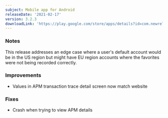 ```yaml
---
subject: Mobile app for Android
releaseDate: '2021-02-17'
version: 3.2.3
downloadLink: 'https://play.google.com/store/apps/details?id=com.newrelic.rpm'
---
```


### Notes

This release addresses an edge case where a user's default account would be in the US region but might have EU region accounts where the favorites were not being recorded correctly.

### Improvements

* Values in APM transaction trace detail screen now match website

### Fixes

* Crash when trying to view APM details
